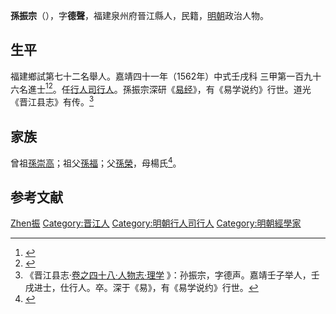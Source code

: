 {{Otheruses|other=名为孙振宗的其他人物|孙肇兴}}
{{明清人物信息框
| 姓名 = 孫振宗
| 原名 =
| 圖片名稱= 
| 圖片大小 =
| 圖片說明 = 
| 最高職務 =
| 國家 = 大明 
| 爵位 =
| 籍貫 = 福建泉州府晉江縣
| 族裔 = 
| 字號 = 
| 諡號 =
| 出生日期 = 生年不詳
| 出生地點 = <!---福建泉州府晉江縣--->
| 逝世日期 = 卒年不詳 
| 逝世地點 =
| 墓葬 =
| 配偶 = 
| 親屬 = 
| 出身 =
* 嘉靖三十一年壬子科舉人
* 嘉靖四十一年壬戌科同進士出身
| 經歷 =
| 著作 =  
}}
'''孫振宗'''（{{bd|？||？|catIdx=}}），字'''德聲'''，福建泉州府晉江縣人，民籍，[[明朝|明朝]]政治人物。

== 生平 ==
福建鄉試第七十二名舉人。嘉靖四十一年（1562年）中式壬戌科<!---會試第二百二十四名--->三甲第一百九十六名進士<ref>{{Cite book|title=《皇明贡举考》卷五|author=[[张朝瑞|张朝瑞]]|publisher=《续修四库全书》史部第828册|year=|isbn=|location=|pages=}}</ref><ref>{{Cite book|title=贡举志五种 上|author=鲁小俊，江俊伟著|publisher=武汉大学出版社|year=2009|isbn=978-7-307-07043-1|location=武汉|pages=}}</ref>。任[[行人司|行人司]][[行人|行人]]。孫振宗深研《[[易经|易经]]》，有《易学说约》行世。道光《晋江县志》有传。<ref>《晋江县志·[http://www.fjsq.gov.cn/ShowText.asp?ToBook=6043&index=55& 卷之四十八·人物志·理学] {{Wayback|url=http://www.fjsq.gov.cn/ShowText.asp?ToBook=6043&index=55& |date=20160304113549 }}》：孙振宗，字德声。嘉靖壬子举人，壬戌进士，仕行人。卒。深于《易》，有《易学说约》行世。</ref>

== 家族 ==
曾祖[[孫崇高|孫崇高]]；祖父[[孫福|孫福]]；父[[孫榮|孫榮]]，母楊氏<ref>{{Cite book|title=天一阁藏明代科举录选刊 登科录 点校本|author=龚延明主编|publisher=宁波出版社|year=2016|isbn=978-7-5526-2320-8|location=宁波|pages=|quote=《天一閣藏明代科舉錄選刊.登科錄》之《嘉靖四十一年壬戌科登科錄》}}</ref>。

==参考文献==
{{reflist}}

{{嘉靖四十一年壬戌科殿試金榜}}

{{Authority control}}

{{DEFAULTSORT:Sun孙}}
[[Category:孙姓|Zhen振]]
[[Category:晋江人|Category:晋江人]]
[[Category:明朝行人司行人|Category:明朝行人司行人]]
[[Category:明朝經學家|Category:明朝經學家]]


{{明朝人物小作品}}